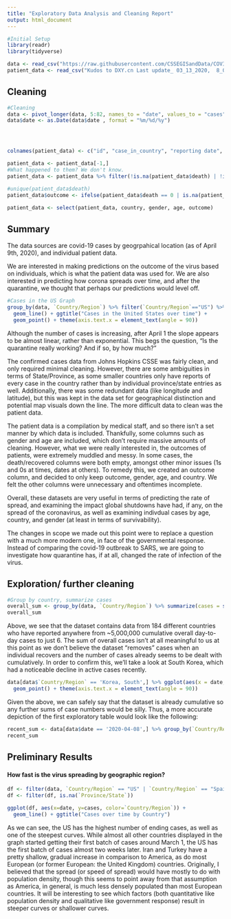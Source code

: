 ```yaml
---
title: "Exploratory Data Analysis and Cleaning Report"
output: html_document
---
```


```r
#Initial Setup
library(readr)
library(tidyverse)

data <- read_csv("https://raw.githubusercontent.com/CSSEGISandData/COVID-19/master/csse_covid_19_data/csse_covid_19_time_series/time_series_covid19_confirmed_global.csv")
patient_data <- read_csv("Kudos to DXY.cn Last update_ 03_13_2020,  8_00 PM (EST) - Line-list.csv")
```

## Cleaning
```r
#Cleaning
data <- pivot_longer(data, 5:82, names_to = "date", values_to = "cases")
data$date <- as.Date(data$date , format = "%m/%d/%y")




colnames(patient_data) <- c("id", "case_in_country", "reporting date", "summary", "location", "country", "gender", "age", "syptom_onset", "if_onset_approximated", "hosp_visit_date", "international_traveler", "domestic_traveler", "exposure_start", "exposure_end", "traveler", "visiting_wuhan","from_wuhan","death","recovered","symptom","source","link")

patient_data <- patient_data[-1,]
#What happened to them? We don't know.
patient_data <- patient_data %>% filter(!is.na(patient_data$death) | !is.na(patient_data$recovered))

#unique(patient_data$death)
patient_data$outcome <- ifelse(patient_data$death == 0 | is.na(patient_data$death) , "recovered", "dead")

patient_data <- select(patient_data, country, gender, age, outcome)
```

## Summary
The data sources are covid-19 cases by geogrpahical location (as of April 9th, 2020), and individual patient data. 

We are interested in making predictions on the outcome of the virus based on individuals, which is what the patient data was used for. We are also interested in predicting how corona spreads over time, and after the quarantine, we thought that perhaps our predictions would level off. 

```r
#Cases in the US Graph
group_by(data, `Country/Region`) %>% filter(`Country/Region`=="US") %>% ggplot(aes(x = date, y = cases)) +
  geom_line() + ggtitle("Cases in the United States over time") + 
  geom_point() + theme(axis.text.x = element_text(angle = 90))
```

Although the number of cases is increasing, after April 1 the slope appears to be almost linear, rather than exponential. This begs the question, "Is the quarantine really working? And if so, by how much?"

The confirmed cases data from Johns Hopkins CSSE was fairly clean, and only required minimal cleaning. However, there are some ambiguities in terms of State/Province, as some smaller countries only have reports of every case in the country rather than by individual province/state entries as well. Additionally, there was some redundant data (like longitude and latitude), but this was kept in the data set for geographical distinction and potential map visuals down the line. The more difficult data to clean was the patient data. 

The patient data is a compilation by medical staff, and so there isn't a set manner by which data is included. Thankfully, some columns such as gender and age are included, which don't require massive amounts of cleaning. However, what we were really interested in, the outcomes of patients, were extremely muddled and messy. In some cases, the death/recovered columns were both empty, amongst other minor issues (1s and 0s at times, dates at others). To remedy this, we created an outcome column, and decided to only keep outcome, gender, age, and country. We felt the other columns were unnecessary and oftentimes incomplete.

Overall, these datasets are very useful in terms of predicting the rate of spread, and examining the impact global shutdowns have had, if any, on the spread of the coronavirus, as well as examining indivdual cases by age, country, and gender (at least in terms of survivability). 

The changes in scope we made out this point were to replace a question with a much more modern one, in face of the governmental response. Instead of comparing the covid-19 outbreak to SARS, we are going to investigate how quarantine has, if at all, changed the rate of infection of the virus.

## Exploration/ further cleaning
```r
#Group by country, summarize cases
overall_sum <- group_by(data, `Country/Region`) %>% summarize(cases = sum(cases)) %>% arrange(-cases)
overall_sum
```

Above, we see that the dataset contains data from 184 different countries who have reported anywhere from ~5,000,000 cumulative overall day-to-day cases to just 6. The sum of overall cases isn't at all meaningful to us at this point as we don't believe the dataset "removes" cases when an individual recovers and the number of cases already seems to be dealt with cumulatively. In order to confirm this, we'll take a look at South Korea, which had a noticeable decline in active cases recently. 

```r
data[data$`Country/Region` == 'Korea, South',] %>% ggplot(aes(x = date, y = cases)) + geom_line() + ggtitle("Cases in South Korea over time") + 
  geom_point() + theme(axis.text.x = element_text(angle = 90)) 
```

Given the above, we can safely say that the dataset is already cumulative so any further sums of case numbers would be silly. Thus, a more accurate depiction of the first exploratory table would look like the following:
```r
recent_sum <- data[data$date == '2020-04-08',] %>% group_by(`Country/Region`) %>% summarize(cases = sum(cases)) %>% arrange(-cases)
recent_sum
```

## Preliminary Results

#### How fast is the virus spreading by geographic region?
```r
df <- filter(data, `Country/Region` == "US" | `Country/Region` == "Spain" | `Country/Region` == "Italy" | `Country/Region` == "France" | `Country/Region` == "Germany" | `Country/Region` == "Iran" | `Country/Region` == "United Kingdom" | `Country/Region` == "Turkey" | `Country/Region` == "Belgium")
df <- filter(df, is.na(`Province/State`))

ggplot(df, aes(x=date, y=cases, color=`Country/Region`)) +
  geom_line() + ggtitle("Cases over time by Country")
```

As we can see, the US has the highest number of ending cases, as well as one of the steepest curves. While almost all other countries displayed in the graph started getting their first batch of cases around March 1, the US has the first batch of cases almost two weeks later. Iran and Turkey have a pretty shallow, gradual increase in comparison to America, as do most European (or former European: the United Kingdom) countries. Originally, I believed that the spread (or speed of spread) would have mostly to do with population density, though this seems to point away from that assumption as America, in general, is much less densely populated than most European countries. It will be interesting to see which factors (both quantitative like population density and qualitative like government response) result in steeper curves or shallower curves.